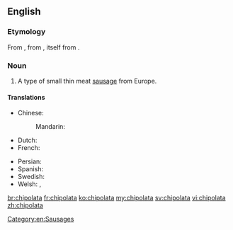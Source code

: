 ==English==
{{wikipedia}}

===Etymology===
From {{etyl|fr|en}} {{m|fr|chipolata}}, from {{etyl|it|en}} {{m|it|cipollata||onion [[confit]]}}, itself from {{m|it|cipolla||onion}}.

===Noun===
{{en-noun}}

# A type of small thin meat [[sausage]] from Europe.

====Translations====
{{trans-top|type of sausage}}
* Chinese:
*: Mandarin: {{t|cmn|直布羅陀腸|sc=Hani}}
* Dutch: {{t|nl|chipolata}}
* French: {{t+|fr|chipolata|f}}
{{trans-mid}}
* Persian: {{t|fa|سوسیس کوکتل}}
* Spanish: {{t|es|chipolata}}
* Swedish: {{t+|sv|chipolata|c}}
* Welsh: {{t|cy|tsipolata|f}}, {{t|cy|tshipolata|f}}
{{trans-bottom}}
[[Category:en:Sausages]]

[[br:chipolata]]
[[fr:chipolata]]
[[ko:chipolata]]
[[my:chipolata]]
[[sv:chipolata]]
[[vi:chipolata]]
[[zh:chipolata]]